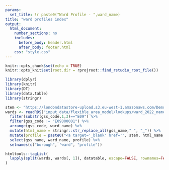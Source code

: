 ```yaml
---
params:
  set_title: !r paste0("Ward Profile - ",ward_name)
title: "ward profiles index"
output:
  html_document:
    number_sections: no
    includes:
      before_body: header.html
      after_body: footer.html
    css: "style.css"
---
```


```r
knitr::opts_chunk$set(echo = TRUE)
knitr::opts_knit$set(root.dir = rprojroot::find_rstudio_root_file())

```

```r
library(dplyr)
library(knitr)
library(DT)
library(data.table)
library(stringr)
```

```r

stem <- "https://londondatastore-upload.s3.eu-west-1.amazonaws.com/Demography/ward_profiles/"
wards <- readRDS("input_data/flexible_area_model/lookups/ward_2022_name_lookup.rds") 
  filter(substr(gss_code,1,3)=="E09") %>% 
  filter(gss_code != "E09000001") %>% 
  arrange(gss_code, ward_name) %>% 
  mutate(html_name = stringr::str_replace_all(gss_name," ", "_")) %>% 
  mutate(profile = paste0("<a target='_blank' href='", stem, html_name,"/",gss_code_ward,"_",ward_name,".html'>",ward_name," ward profile</a>")) %>% 
  select(gss_name, ward_name, profile) %>% 
  setnames(c("borough", "ward", "profile"))
```

```r
htmltools::tagList(
  lapply(split(wards, wards[, 1]), datatable, escape=FALSE, rownames=FALSE)
)
```